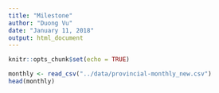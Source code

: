 ```yaml
---
title: "Milestone"
author: "Duong Vu"
date: "January 11, 2018"
output: html_document
---
```


```r
knitr::opts_chunk$set(echo = TRUE)
```

```r
monthly <- read_csv("../data/provincial-monthly_new.csv")
head(monthly)
```


